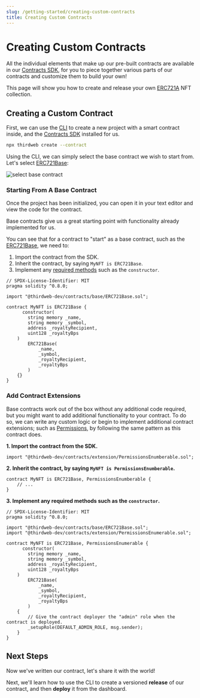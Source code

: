 ```yaml
---
slug: /getting-started/creating-custom-contracts
title: Creating Custom Contracts
---
```



# Creating Custom Contracts

All the individual elements that make up our pre-built contracts are available in our [Contracts SDK](/contracts-sdk),
for you to piece together various parts of our contracts and customize them to build your own!

This page will show you how to create and release your own [ERC721A](https://www.erc721a.org/) NFT collection.

## Creating a Custom Contract

First, we can use the [CLI](/cli) to create a new project with a smart contract inside, and the [Contracts SDK](/contracts) installed for us.

```bash
npx thirdweb create --contract
```

Using the CLI, we can simply select the base contract we wish to start from. Let's select [ERC721Base](/contracts-sdk/base-contracts/erc-721/erc721base):

![select base contract](./assets/npx-thirdweb-create-contract.png)

### Starting From A Base Contract

Once the project has been initialized, you can open it in your text editor and view the code for the contract.

Base contracts give us a great starting point with functionality already implemented for us.

You can see that for a contract to "start" as a base contract, such as the [ERC721Base](/contracts-sdk/base-contracts/erc-721/erc721base), we need to:

1. Import the contract from the SDK.
2. Inherit the contract, by saying `MyNFT is ERC721Base`.
3. Implement any [required methods](/contracts-sdk/base-contracts/erc-721/erc721base#implementing-the-contract-extension) such as the `constructor`.

```solidity title="MyNFT.sol"
// SPDX-License-Identifier: MIT
pragma solidity ^0.8.0;

import "@thirdweb-dev/contracts/base/ERC721Base.sol";

contract MyNFT is ERC721Base {
      constructor(
        string memory _name,
        string memory _symbol,
        address _royaltyRecipient,
        uint128 _royaltyBps
    )
        ERC721Base(
            _name,
            _symbol,
            _royaltyRecipient,
            _royaltyBps
        )
    {}
}
```

### Add Contract Extensions

Base contracts work out of the box without any additional code required, but you might want to add additional functionality to your contract.
To do so, we can write any custom logic or
begin to implement additional contract extensions; such as [Permissions](/contracts-sdk/contract-extensions/permissions),
by following the same pattern as this contract does.

**1. Import the contract from the SDK.**

```solidity
import "@thirdweb-dev/contracts/extension/PermissionsEnumberable.sol";
```

**2. Inherit the contract, by saying `MyNFT is PermissionsEnumberable`.**

```solidity
contract MyNFT is ERC721Base, PermissionsEnumberable {
    // ...
}
```

**3. Implement any required methods such as the `constructor`.**

```solidity
// SPDX-License-Identifier: MIT
pragma solidity ^0.8.0;

import "@thirdweb-dev/contracts/base/ERC721Base.sol";
import "@thirdweb-dev/contracts/extension/PermissionsEnumerable.sol";

contract MyNFT is ERC721Base, PermissionsEnumerable {
      constructor(
        string memory _name,
        string memory _symbol,
        address _royaltyRecipient,
        uint128 _royaltyBps
    )
        ERC721Base(
            _name,
            _symbol,
            _royaltyRecipient,
            _royaltyBps
        )
    {
        // Give the contract deployer the "admin" role when the contract is deployed.
        _setupRole(DEFAULT_ADMIN_ROLE, msg.sender);
    }
}
```

## Next Steps

Now we've written our contract, let's share it with the world!

Next, we'll learn how to use the CLI to create a versioned **release** of our contract, and then **deploy** it from the dashboard.

<div className="row" style={{ marginBottom: 24 }}>
  <div className="col col--12" style={{ marginTop: 8 }}>
    <QuickstartCard
      name="Releasing & Deploying Custom Contracts"
      link="/getting-started/releasing-custom-contracts"
      image="/assets/icons/sdks.png"
    />
  </div>
</div>
